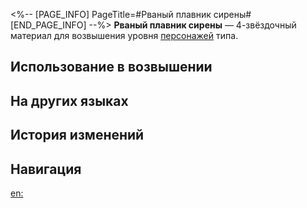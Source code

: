 <%-- [PAGE_INFO]
PageTitle=#Рваный плавник сирены#
[END_PAGE_INFO] --%>
{{Предмет Инфобокс
|id          = 110433
|Изображение = Предмет Рваный плавник сирены.png
|Тип         = Материал возвышения персонажа
|Инвентарь   = Материалы улучшения
|Редкость    = 4
|Эффект      = 
|Описание    = Шипастый хвостовой плавник Госпожи волн. Можно использовать для возвышения ледяных персонажей.
|Источник1   = [[Застойная тень: Форма сирены]]
|Источник2   = [[Универсальная машина для синтеза: Обмен материалов]]
}}
{{Описание|Когда-то у морских дочерей были гладкие и длинные хвосты, которые светились ночью и направляли заблудших рыбаков подобно маяку. Теперь же плавники превратились в шипы, вонзающиеся в грудь тех, кого они раньше защищали.<br /><br />''«Высота огромных волн Скианы может достигать тысячи метров. Океан далеко не ласковый».''}}
'''Рваный плавник сирены''' — 4-звёздочный материал для возвышения уровня [[Персонажи|персонажей]] {{undefined|}} типа.

==Использование в возвышении==
{{Использование в возвышении}}

==На других языках==
{{На других языках
|en   = Sea Siren's Torn Fin
|zhs  = 海妖残鳍
|zht  = 海妖殘鰭
|ja   = セイレーンのひれ
|ko   = 세이렌의 지느러미 잔해
|es   = Aleta rasgada de sirena
|fr   = Dard sectionné de sirène
|ru   = Рваный плавник сирены
|th   = Sea Siren's Torn Fin
|vi   = Vây Khuyết Siren
|de   = Zerfetzte Flosse der Meeressirene
|id   = Sea Siren's Torn Fin
|pt   = Barbatana Despedaçada da Sereia
}}

==История изменений==
{{История изменений|3.5}}

==Навигация==
{{Материалы улучшения Навбокс}}

[[en:]]